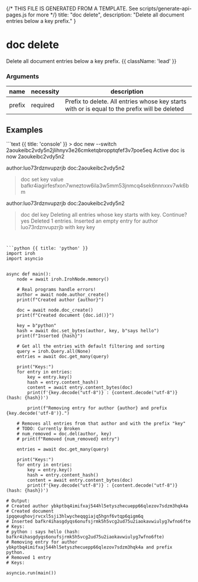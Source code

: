 {/* THIS FILE IS GENERATED FROM A TEMPLATE. See scripts/generate-api-pages.js for more */}
    title: "doc delete",
    description: "Delete all document entries below a key prefix."
}

<div className='not-prose mb-5'>
    <Breadcrumbs pages={[
        { name: 'API', href: '/docs/api', current: false },
        { name: 'doc delete', href: '/docs/api/doc-delete', current: true },
    ]} />
</div>

# doc delete

Delete all document entries below a key prefix. {{ className: 'lead' }}


### Arguments

| name | necessity | description |
| ---- | --------- | ----------- |
| prefix  | required | Prefix to delete. All entries whose key starts with or is equal to the prefix will be deleted |



## Examples

<CodeGroup title="doc delete">
```text {{ title: 'console' }}
> doc new --switch
2aoukeibc2vdy5n2jlihnyv3e26cmketqbropptqfef3v7poe5eq
Active doc is now 2aoukeibc2vdy5n2
      
author:luo73rdznvupzrjb doc:2aoukeibc2vdy5n2 
> doc set key value
bafkr4iagirfesfxon7wneztow6ila3w5mm53jnmcq4sek6nnnxxv7wk6bm

author:luo73rdznvupzrjb doc:2aoukeibc2vdy5n2 
> doc del key
Deleting all entries whose key starts with key. Continue? yes
Deleted 1 entries.
Inserted an empty entry for author luo73rdznvupzrjb with key key
```


```python {{ title: 'python' }}
import iroh
import asyncio


async def main():
    node = await iroh.IrohNode.memory()

    # Real programs handle errors!
    author = await node.author_create()
    print(f"Created author {author}")

    doc = await node.doc_create()
    print(f"Created document {doc.id()}")

    key = b"python"
    hash = await doc.set_bytes(author, key, b"says hello")
    print(f"Inserted {hash}")

    # Get all the entries with default filtering and sorting
    query = iroh.Query.all(None)
    entries = await doc.get_many(query)

    print("Keys:")
    for entry in entries:
        key = entry.key()
        hash = entry.content_hash()
        content = await entry.content_bytes(doc)
        print(f'{key.decode("utf-8")} : {content.decode("utf-8")} (hash: {hash})')

        print(f"Removing entry for author {author} and prefix {key.decode('utf-8')}.")

    # Removes all entries from that author and with the prefix "key"
    # TODO: Currently Broken
    # num_removed = doc.del(author, key)
    # print(f"Removed {num_removed} entry")

    entries = await doc.get_many(query)

    print("Keys:")
    for entry in entries:
        key = entry.key()
        hash = entry.content_hash()
        content = await entry.content_bytes(doc)
        print(f'{key.decode("utf-8")} : {content.decode("utf-8")} (hash: {hash})')

# Output:
# Created author ybkptbq4imifxaj544hl5etyszhecuepp66qlezov7sdzm3hqk4a
# Created document ipqqeughovjrvcxl5sji3hlwycheqqgiajq5hgnf6vtqp6qigm6q
# Inserted bafkr4ihasgdyqs6onufsjrmk5h5vcg2ud75u2iaokavwiulyg7wfno6fte
# Keys:
# python : says hello (hash: bafkr4ihasgdyqs6onufsjrmk5h5vcg2ud75u2iaokavwiulyg7wfno6fte)
# Removing entry for author ybkptbq4imifxaj544hl5etyszhecuepp66qlezov7sdzm3hqk4a and prefix python.
# Removed 1 entry
# Keys:

asyncio.run(main())

```


</CodeGroup>
